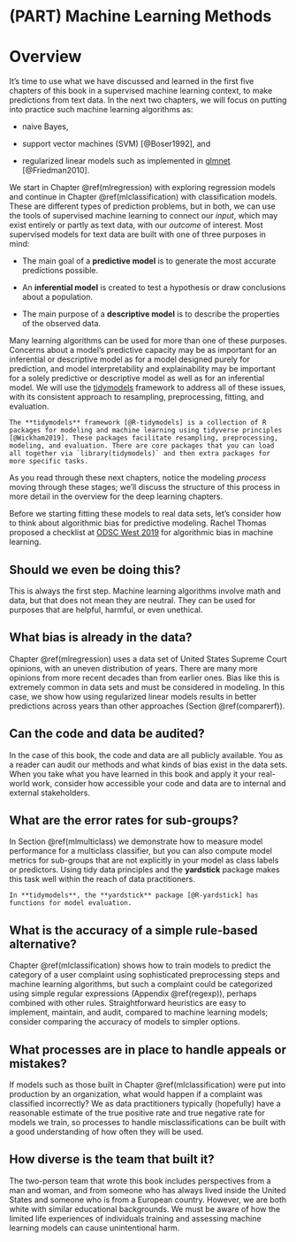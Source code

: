 # (PART) Machine Learning Methods {-}

# Overview {#mloverview .unnumbered}

\thispagestyle{myheadings}

It's time to use what we have discussed and learned in the first five chapters of this book in a supervised machine learning context, to make predictions from text data. In the next two chapters, we will focus on putting into practice such machine learning algorithms as:

- naive Bayes, 

- support vector machines (SVM) [@Boser1992], and 

- regularized linear models such as implemented in [glmnet](https://glmnet.stanford.edu/) [@Friedman2010].

We start in Chapter \@ref(mlregression) with exploring regression models and continue in Chapter \@ref(mlclassification) with classification models. These are different types of prediction problems, but in both, we can use the tools of supervised machine learning to connect our _input_, which may exist entirely or partly as text data, with our _outcome_ of interest. Most supervised models for text data are built with one of three purposes in mind:

- The main goal of a **predictive model** is to generate the most accurate predictions possible.

- An **inferential model** is created to test a hypothesis or draw conclusions about a population.

- The main purpose of a **descriptive model** is to describe the properties of the observed data.

Many learning algorithms can be used for more than one of these purposes. Concerns about a model's predictive capacity may be as important for an inferential or descriptive model as for a model designed purely for prediction, and model interpretability and explainability may be important for a solely predictive or descriptive model as well as for an inferential model. We will use the [tidymodels](https://www.tidymodels.org/) framework to address all of these issues, with its consistent approach to resampling, preprocessing, fitting, and evaluation. 

```block2
The **tidymodels** framework [@R-tidymodels] is a collection of R packages for modeling and machine learning using tidyverse principles [@Wickham2019]. These packages facilitate resampling, preprocessing, modeling, and evaluation. There are core packages that you can load all together via `library(tidymodels)` and then extra packages for more specific tasks.
```

As you read through these next chapters, notice the modeling _process_ moving through these stages; we'll discuss the structure of this process in more detail in the overview for the deep learning chapters.

Before we starting fitting these models to real data sets, let's consider how to think about algorithmic bias\index{bias} for predictive modeling.
Rachel Thomas proposed a checklist at [ODSC West 2019](https://opendatascience.com/odsc-west-2019-keynote-rachel-thomas-on-algorithmic-bias/) for algorithmic bias in machine learning.

## Should we even be doing this? {-}

\thispagestyle{myheadings}

This is always the first step. Machine learning algorithms involve math and data, but that does not mean they are neutral. They can be used for purposes that are helpful, harmful, or even unethical.

## What bias is already in the data? {-}

Chapter \@ref(mlregression) uses a data set of United States Supreme Court opinions, with an uneven distribution of years. There are many more opinions from more recent decades than from earlier ones. Bias like this is extremely common in data sets and must be considered in modeling. In this case, we show how using regularized linear models results in better predictions across years than other approaches (Section \@ref(comparerf)).

## Can the code and data be audited? {-}

In the case of this book, the code and data are all publicly available. You as a reader can audit our methods and what kinds of bias exist\index{bias} in the data sets. When you take what you have learned in this book and apply it your real-world work, consider how accessible your code and data are to internal and external stakeholders.

## What are the error rates for sub-groups? {-}

\thispagestyle{myheadings}

In Section \@ref(mlmulticlass) we demonstrate how to measure model performance for a multiclass classifier, but you can also compute model metrics for sub-groups that are not explicitly in your model as class labels or predictors. Using tidy data principles and the **yardstick** package makes this task well within the reach of data practitioners.

```block
In **tidymodels**, the **yardstick** package [@R-yardstick] has functions for model evaluation.
```


## What is the accuracy of a simple rule-based alternative? {-}

Chapter \@ref(mlclassification) shows how to train models to predict the category of a user complaint using sophisticated preprocessing steps and machine learning algorithms, but such a complaint could be categorized using simple \index{regex}regular expressions (Appendix \@ref(regexp)), perhaps combined with other rules. Straightforward heuristics are easy to implement, maintain, and audit, compared to machine learning models; consider comparing the accuracy of models to simpler options.

## What processes are in place to handle appeals or mistakes? {-}

If models such as those built in Chapter \@ref(mlclassification) were put into production by an organization, what would happen if a complaint was classified incorrectly? We as data practitioners typically (hopefully) have a reasonable estimate of the true positive rate and true negative rate for models we train, so processes to handle misclassifications can be built with a good understanding of how often they will be used.

## How diverse is the team that built it? {-}

\thispagestyle{myheadings}

The two-person team that wrote this book includes perspectives from a man and woman, and from someone who has always lived inside the United States and someone who is from a European country. However, we are both white with similar educational backgrounds. We must be aware of how the limited life experiences of individuals training and assessing machine learning models can cause unintentional harm.\index{bias}
